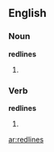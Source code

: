 ==English==

===Noun===
'''redlines'''

# {{plural of|redline}}

===Verb===
'''redlines'''

# {{third-person singular of|[[redline]]}}

[[ar:redlines]]